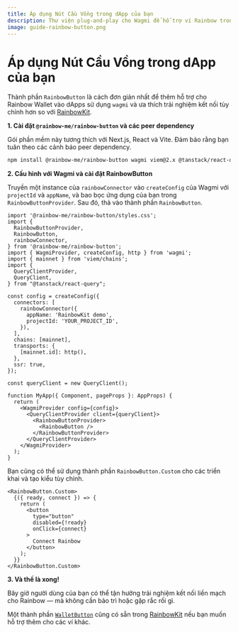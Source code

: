 ```yaml
---
title: Áp dụng Nút Cầu Vồng trong dApp của bạn
description: Thư viện plug-and-play cho Wagmi để hỗ trợ ví Rainbow trong dApp của bạn
image: guide-rainbow-button.png
---
```


# Áp dụng Nút Cầu Vồng trong dApp của bạn

Thành phần `RainbowButton` là cách đơn giản nhất để thêm hỗ trợ cho Rainbow Wallet vào dApps sử dụng `wagmi` và ưa thích trải nghiệm kết nối tùy chỉnh hơn so với [RainbowKit](https://www.rainbowkit.com/docs/installation).

**1. Cài đặt `@rainbow-me/rainbow-button` và các peer dependency**

Gói phần mềm này tương thích với Next.js, React và Vite. Đảm bảo rằng bạn tuân theo các cảnh báo peer dependency.

```bash
npm install @rainbow-me/rainbow-button wagmi viem@2.x @tanstack/react-query
```

**2. Cấu hình với Wagmi và cài đặt RainbowButton**

Truyền một instance của `rainbowConnector` vào `createConfig` của Wagmi với `projectId` và `appName`, và bao bọc ứng dụng của bạn trong `RainbowButtonProvider`. Sau đó, thả vào thành phần `RainbowButton`.

```tsx
import '@rainbow-me/rainbow-button/styles.css';
import {
  RainbowButtonProvider,
  RainbowButton,
  rainbowConnector,
} from '@rainbow-me/rainbow-button';
import { WagmiProvider, createConfig, http } from 'wagmi';
import { mainnet } from 'viem/chains';
import {
  QueryClientProvider,
  QueryClient,
} from "@tanstack/react-query";

const config = createConfig({
  connectors: [
    rainbowConnector({
      appName: 'RainbowKit demo',
      projectId: 'YOUR_PROJECT_ID',
    }),
  ],
  chains: [mainnet],
  transports: {
    [mainnet.id]: http(),
  },
  ssr: true,
});

const queryClient = new QueryClient();

function MyApp({ Component, pageProps }: AppProps) {
  return (
    <WagmiProvider config={config}>
      <QueryClientProvider client={queryClient}>
        <RainbowButtonProvider>
          <RainbowButton />
        </RainbowButtonProvider>
      </QueryClientProvider>
    </WagmiProvider>
  );
}
```

Bạn cũng có thể sử dụng thành phần `RainbowButton.Custom` cho các triển khai và tạo kiểu tùy chỉnh.

```tsx
<RainbowButton.Custom>
  {({ ready, connect }) => {
    return (
      <button
        type="button"
        disabled={!ready}
        onClick={connect}
      >
        Connect Rainbow
      </button>
    );
  }}
</RainbowButton.Custom>
```

**3. Và thế là xong!**

Bây giờ người dùng của bạn có thể tận hưởng trải nghiệm kết nối liền mạch cho Rainbow — mà không cần bảo trì hoặc gặp rắc rối gì.

Một thành phần [`WalletButton`](https://www.rainbowkit.com/docs/wallet-button) cũng có sẵn trong [RainbowKit](https://www.rainbowkit.com/docs/installation) nếu bạn muốn hỗ trợ thêm cho các ví khác.
